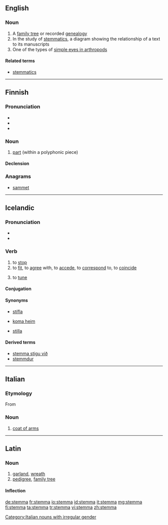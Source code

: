 ==English==
{{wikipedia}}

===Noun===
{{en-noun|stemmata}}

# A [[family tree]] or recorded [[genealogy]]
# In the study of [[w:Textual criticism#Stemmatics|stemmatics]], a diagram showing the relationship of a text to its manuscripts
# One of the types of [[w:simple eyes in arthropods#Stemmata|simple eyes in arthropods]]

====Related terms====
* [[stemmatics]]

----

==Finnish==

===Pronunciation===
* {{IPA|[ˈstemːɑ]|lang=fi}}
* {{hyphenation|stem|ma|lang=fi}}
* {{rhymes|emːɑ|lang=fi}}

===Noun===
{{wikipedia|lang=fi}}
{{head|fi|noun}}

# {{context|music|lang=fi}} [[part]] (within a polyphonic piece)

====Declension====
{{fi-decl-kala|stemm|||a}}

===Anagrams===
* [[sammet#Finnish|sammet]]

----

==Icelandic==

===Pronunciation===
* {{IPA|/ˈstɛmːa/|lang=is}}
* {{rhymes|ɛmːa|lang=is}}

===Verb===
{{is-verb-weak|stemmdi|stemmt}}

# to [[stop]]
# to [[fit]], to [[agree]] with, to [[accede]], to [[correspond]] to, to [[coincide]]
# {{context|music|of an instrument|lang=is}} to [[tune]]

====Conjugation====
{{is-conj-w2|st|e|mm|mp=-}}

====Synonyms====
* {{sense|stop}} [[stífla]]
* {{sense|fit, agree with}} [[koma heim]]
* {{sense|tune}} [[stilla]]

====Derived terms====
* [[stemma stigu við]]
* [[stemmdur]]

{{attention|is|add noun, etymology, expand senses}}

----

==Italian==

===Etymology===
From {{etyl|la|it}} {{term|stemma||garland|lang=la}}

===Noun===
{{it-noun|m}}

# [[coat of arms]]

[[Category:Italian nouns with irregular gender]]

----

==Latin==

===Noun===
{{la-noun|stemma|stemmatis|stemmatis|n|third}}

# [[garland]], [[wreath]]
# [[pedigree]], [[family tree]]

====Inflection====
{{la-decl-3rd-N|stemma|stemmat}}

[[de:stemma]]
[[fr:stemma]]
[[io:stemma]]
[[id:stemma]]
[[it:stemma]]
[[mg:stemma]]
[[fi:stemma]]
[[ta:stemma]]
[[tr:stemma]]
[[vi:stemma]]
[[zh:stemma]]